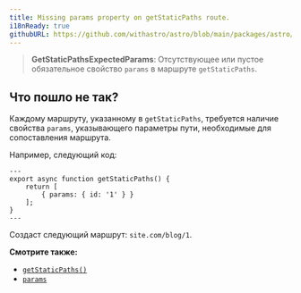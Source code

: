 ```yaml
---
title: Missing params property on getStaticPaths route.
i18nReady: true
githubURL: https://github.com/withastro/astro/blob/main/packages/astro/src/core/errors/errors-data.ts
---
```


> **GetStaticPathsExpectedParams**: Отсутствующее или пустое обязательное свойство `params` в маршруте `getStaticPaths`.

## Что пошло не так?

Каждому маршруту, указанному в `getStaticPaths`, требуется наличие свойства `params`, указывающего параметры пути, необходимые для сопоставления маршрута.

Например, следующий код:
```astro title="pages/blog/[id].astro"
---
export async function getStaticPaths() {
	return [
		{ params: { id: '1' } }
	];
}
---
```
Создаст следующий маршрут: `site.com/blog/1`.

**Смотрите также:**

-  [`getStaticPaths()`](/ru/reference/routing-reference/#getstaticpaths)
-  [`params`](/ru/reference/api-reference/#params)